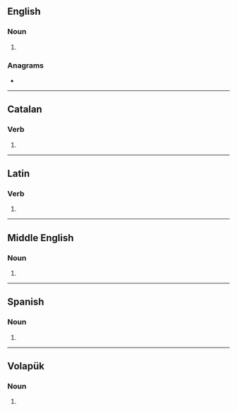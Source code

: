 {{also|Sones|SONEs|sonés|soñes|soñés}}
==English==

===Noun===
{{head|en|noun form}}

# {{plural of|en|sone}}

===Anagrams===
* {{anagrams|en|a=enoss|noses}}

----

==Catalan==

===Verb===
{{head|ca|verb form}}

# {{ca-verb form of|p=2|n=sg|t=pres|m=ind|sonar}}

----

==Latin==

===Verb===
{{la-verb-form|sonēs}}

# {{inflection of|la|sonō||2|s|pres|actv|subj}}

----

==Middle English==

===Noun===
{{head|enm|noun plural form}}

# {{plural of|enm|sone}}

----

==Spanish==

===Noun===
{{head|es|noun form|g=m-p}}

# {{plural of|es|son}}

----

==Volapük==

===Noun===
{{head|vo|noun form}}

# {{inflection of|vo|son||dat|p}}